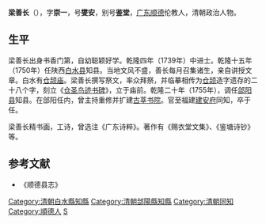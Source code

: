 {{Otheruses|other=名为梁鉴堂的其他人物|梁鉴堂}}

'''梁善长'''（{{bd|?||?|}}），字'''崇一'''，号'''燮安'''，别号'''鉴堂'''，[[广东|广东]][[顺德|顺德]]伦教人，清朝政治人物。

== 生平 ==
梁善长出身书香门第，自幼聪颖好学。乾隆四年（1739年）中进士。乾隆十五年（1750年）任陕西[[白水县|白水县]]知县。当地文风不盛，善长每月召集诸生，亲自讲授文章。白水有[[仓颉庙|仓颉庙]]。梁善长撰写祭文，率众拜祭，并临摹相传为[[仓颉|仓颉]]造字遗存的二十八个字，刻立《[[仓圣鸟迹书碑|仓圣鸟迹书碑]]》，立于庙前。乾隆二十年（1755年），调任[[郃阳县|郃阳县]]知县。在郃阳任内，曾主持重修并扩建[[古莘书院|古莘书院]]。官至福建[[建安府|建安府]]同知，卒于任。

梁善长精书画，工诗，曾选注《广东诗粹》。著作有《赐衣堂文集》、《鉴塘诗钞》等。

==参考文献==
*《顺德县志》

{{乾隆四年己未科殿試金榜}}
{{DEFAULTSORT:Liang梁}}

[[Category:清朝白水縣知縣|Category:清朝白水縣知縣]]
[[Category:清朝郃陽縣知縣|Category:清朝郃陽縣知縣]]
[[Category:清朝同知|Category:清朝同知]]
[[Category:順德人|Category:順德人]]
[[Category:梁姓|S]]